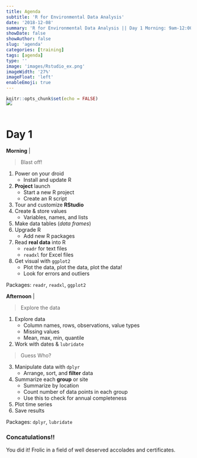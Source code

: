 ```yaml
---
title: Agenda
subtitle: 'R for Environmental Data Analysis'
date: '2018-12-08'
summary: 'R for Environmental Data Analysis || Day 1 Morning: 9am-12:00 (3 hrs) || Begin Jedi training || 1. Install and update R || 2. Project launch || 3. Create R script...'
showDate: false
showAuthor: false
slug: 'agenda'
categories: [training]
tags: [agenda]
type: ''
image: 'images/Rstudio_ex.png' 
imageWidth: '27%'
imageFloat: 'left'
enableEmoji: true
---
```



```r
knitr::opts_chunk$set(echo = FALSE)
```


![](../images/Rstudio_ex.png){style="float:left; max-width: 32%; margin-top: -20px; margin-left: 0; margin-right: 30px;"}


<div style="margin-top: 12px; clear: both;"></div>

<br>

# Day 1
<div class = "row">
<div class = "col-md-6">

**Morning** |

> Blast off! 

1. Power on your droid
    - Install and update R
1. __Project__ launch
    - Start a new R project
    - Create an R script
1. Tour and customize __RStudio__
1. Create & store values
    - Variables, names, and lists
1. Make data tables (_data frames_)
1. Upgrade R   
    - Add new R packages    
1. Read __real data__ into R
    - `readr` for text files
    - `readxl` for Excel files
1. Get visual with `ggplot2`
    - Plot the data, plot the data, plot the data!
    - Look for errors and outliers
    
Packages: `readr`, `readxl`, `ggplot2`

</div>

<div class = "col-md-6">

**Afternoon** | 

> Explore the data
   
1. Explore data
    - Column names, rows, observations, value types
    - Missing values
    - Mean, max, min, quantile 
2. Work with dates & `lubridate`

> Guess Who?

3. Manipulate data with `dplyr`
    - Arrange, sort, and __filter__ data 
4. Summarize each __group__ or site
    - Summarize by location  
    - Count number of data points in each group 
    - Use this to check for annual completeness
5. Plot time series   
6. Save results

Packages: `dplyr`, `lubridate`    

</div>
</div>

### Concatulations!!

<div class="well">
You did it! Frolic in a field of well deserved accolades and certificates.
</div>


</br>
